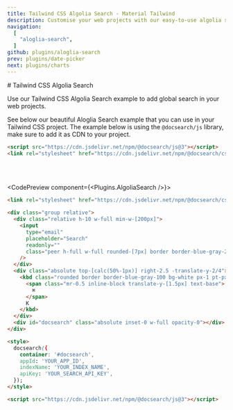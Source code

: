 ```yaml
---
title: Tailwind CSS Algolia Search - Material Tailwind
description: Customise your web projects with our easy-to-use algolia search example for Tailwind CSS using Material Design guidelines.
navigation:
  [
    "aloglia-search",
  ]
github: plugins/aloglia-search
prev: plugins/date-picker
next: plugins/charts
---
```


<DocsTitle href="aloglia-search">
# Tailwind CSS Algolia Search
</DocsTitle>

Use our Tailwind CSS Algolia Search example to add global search in your web projects.

See below our beautiful Aloglia Search example that you can use in your Tailwind CSS project. The example below is using the `@docsearch/js` library, make sure to add it as CDN to your project.

```html
<script src="https://cdn.jsdelivr.net/npm/@docsearch/js@3"></script>
<link rel="stylesheet" href="https://cdn.jsdelivr.net/npm/@docsearch/css@3" />
```

<br />
<br />

<CodePreview component={<Plugins.AlgoliaSearch />}>
```html
<link rel="stylesheet" href="https://cdn.jsdelivr.net/npm/@docsearch/css@3" />

<div class="group relative">
  <div class="relative h-10 w-full min-w-[200px]">
    <input
      type="email"
      placeholder="Search"
      readonly=""
      class="peer h-full w-full rounded-[7px] border border-blue-gray-200 bg-transparent px-3 py-2.5 font-sans text-sm font-normal text-blue-gray-700 outline outline-0 transition-all placeholder-shown:border placeholder-shown:border-blue-gray-200 focus:border-2 focus:border-gray-900 focus:outline-0 disabled:border-0 disabled:bg-blue-gray-50 group-hover:border-2 group-hover:border-gray-900"
    />
  </div>
  <div class="absolute top-[calc(50%-1px)] right-2.5 -translate-y-2/4">
    <kbd class="rounded border border-blue-gray-100 bg-white px-1 pt-px pb-0 text-xs font-medium text-gray-900 shadow shadow-black/5">
      <span class="mr-0.5 inline-block translate-y-[1.5px] text-base">
        ⌘
      </span>
      K
    </kbd>
  </div>
  <div id="docsearch" class="absolute inset-0 w-full opacity-0"></div>
</div>

<style>
  docsearch({
    container: '#docsearch',
    appId: 'YOUR_APP_ID',
    indexName: 'YOUR_INDEX_NAME',
    apiKey: 'YOUR_SEARCH_API_KEY',
  });
</style>

<script src="https://cdn.jsdelivr.net/npm/@docsearch/js@3"></script>
```
</CodePreview>